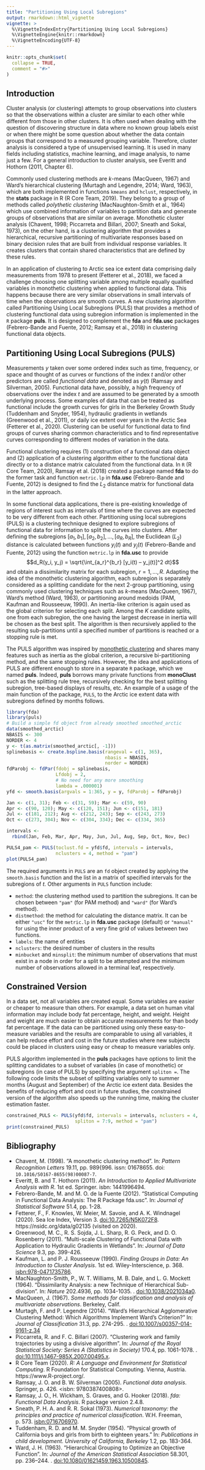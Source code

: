 ```yaml
---
title: "Partitioning Using Local Subregions"
output: rmarkdown::html_vignette
vignette: >
  %\VignetteIndexEntry{Partitioning Using Local Subregions}
  %\VignetteEngine{knitr::rmarkdown}
  %\VignetteEncoding{UTF-8}
---
```


```r
knitr::opts_chunk$set(
  collapse = TRUE,
  comment = "#>"
)
```

## Introduction

Cluster analysis (or clustering) attempts to group observations into clusters so that the observations within a cluster are similar to each other while different from those in other clusters. It is often used when dealing with the question of discovering structure in data where no known group labels exist or when there might be some question about whether the data contain groups that correspond to a measured grouping variable. Therefore, cluster analysis is considered a type of unsupervised learning. It is used in many fields including statistics, machine learning, and image analysis, to name just a few. For a general introduction to cluster analysis, see Everitt and Hothorn (2011, Chapter 6).

Commonly used clustering methods are $k$-means (MacQueen, 1967) and Ward's hierarchical clustering (Murtagh and Legendre, 2014; Ward, 1963), which are both implemented in functions `kmeans` and `hclust`, respectively, in the **stats** package in R (R Core Team, 2019). They belong to a group of methods called *polythetic clustering* (MacNaughton-Smith et al., 1964) which use combined information of variables to partition data and generate groups of observations that are similar on average. Monothetic cluster analysis (Chavent, 1998; Piccarreta and Billari, 2007; Sneath and Sokal, 1973), on the other hand, is a clustering algorithm that provides a hierarchical, recursive partitioning of multivariate responses based on binary decision rules that are built from individual response variables. It creates clusters that contain shared characteristics that are defined by these rules.

In an application of clustering to Arctic sea ice extent data comprising daily measurements from 1978 to present (Fetterer et al., 2018), we faced a challenge choosing one splitting variable among multiple equally qualified variables in monothetic clustering when applied to functional data. This happens because there are very similar observations in small intervals of time when the observations are smooth curves. A new clustering algorithm called Partitioning Using Local Subregions (PULS) that provides a method of clustering functional data using subregion information is implemented in the `R` package **puls**. It is designed to complement the **fda** and **fda.usc** packages (Febrero-Bande and Fuente, 2012; Ramsay et al., 2018) in clustering functional data objects.

## Partitioning Using Local Subregions (PULS)

Measurements $y$ taken over some ordered index such as time, frequency, or space and thought of as curves or functions of the index $t$ and/or other predictors are called *functional data* and denoted as $y(t)$ (Ramsay and Silverman, 2005). Functional data have, possibly, a high frequency of observations over the index $t$ and are assumed to be generated by a smooth underlying process. Some examples of data that can be treated as functional include the growth curves for girls in the Berkeley Growth Study (Tuddenham and Snyder, 1954), hydraulic gradients in wetlands (Greenwood et al., 2011), or daily ice extent over years in the Arctic Sea (Fetterer et al., 2020). Clustering can be useful for functional data to find groups of curves sharing common characteristics and to find representative curves corresponding to different modes of variation in the data.

<!-- The application of monothetic clustering to functional data is not without drawbacks. First of all, in its current algorithm, it bases on discretely measured variables to split on, so it does not utilize the functional properties besides pre-smoothing and imputing missing data, if needed. Also, in the case of the Arctic sea ice extent, 365 days in a year are 365 variables need considering for the best split at each partitioning step, which slows down the algorithm drastically, making it not computationally efficient. Last but not least, in curves, it is expected that the neighboring time points (days, or variables) are not very different with each other and may provide the same split information. When having more than one splitting candidate resulting in the same sub-partition structures, monothetic clustering algorithm considers them the same and arbitrarily pick one variable (currently, the algorithm is set to pick the first day appeared in the data set in that group of candidates), ignoring all other candidates although a group of days can together imply an interesting information (such as months in peak seasons). -->

Functional clustering requires (1) construction of a functional data object and (2) application of a clustering algorithm either to the functional data directly or to a distance matrix calculated from the functional data. In `R` (R Core Team, 2020), Ramsay et al. (2018) created a package named **fda** to do the former task and function `metric.lp` in **fda.usc** (Febrero-Bande and Fuente, 2012) is designed to find the $L_2$ distance matrix for functional data in the latter approach. 

In some functional data applications, there is pre-existing knowledge of regions of interest such as intervals of time where the curves are expected to be very different from each other. Partitioning using local subregions (PULS) is a clustering technique designed to explore subregions of functional data for information to split the curves into clusters.  After defining the subregions $[a_1, b_1], [a_2, b_2], \ldots, [a_R, b_R]$, the Euclidean ($L_2$) distance is calculated between functions $y_i(t)$ and $y_j(t)$ (Febrero-Bande and Fuente, 2012) using the function `metric.lp` in **fda.usc** to provide
$$d_R(y_i, y_j) = \sqrt{\int_{a_r}^{b_r} [y_i(t) – y_j(t)]^2 dt}$$
and obtain a dissimilarity matrix for each subregion, $r = 1, \ldots, R$. Adapting the idea of the monothetic clustering algorithm, each subregion is separately considered as a splitting candidate for the next 2-group partitioning, using commonly used clustering techniques such as $k$-means (MacQueen, 1967), Ward’s method (Ward, 1963), or partitioning around medoids (PAM, Kaufman and Rousseeuw, 1990). An inertia-like criterion is again used as the global criterion for selecting each split. Among the $K$ candidate splits, one from each subregion, the one having the largest decrease in inertia will be chosen as the best split. The algorithm is then recursively applied to the resulting sub-partitions until a specified number of partitions is reached or a stopping rule is met. 

The PULS algorithm was inspired by [monothetic clustering](https://cran.r-project.org/web/packages/monoClust/index.html) and shares many features such as inertia as the global criterion, a recursive bi-partitioning method, and the same stopping rules. However, the idea and applications of PULS are different enough to store in a separate `R` package, which we named **puls**. Indeed, **puls** borrows many private functions from **monoClust** such as the splitting rule tree, recursively checking for the best splitting subregion, tree-based displays of results, etc. An example of a usage of the main function of the package, `PULS`, to the Arctic ice extent data with subregions defined by months follows.

```r
library(fda)
library(puls)
# Build a simple fd object from already smoothed smoothed_arctic
data(smoothed_arctic)
NBASIS <- 300
NORDER <- 4
y <- t(as.matrix(smoothed_arctic[, -1]))
splinebasis <- create.bspline.basis(rangeval = c(1, 365),
                                    nbasis = NBASIS,
                                    norder = NORDER)
fdParobj <- fdPar(fdobj = splinebasis,
                  Lfdobj = 2,
                  # No need for any more smoothing
                  lambda = .000001)
yfd <- smooth.basis(argvals = 1:365, y = y, fdParobj = fdParobj)
```

```r
Jan <- c(1, 31); Feb <- c(31, 59); Mar <- c(59, 90)
Apr <- c(90, 120); May <- c(120, 151); Jun <- c(151, 181)
Jul <- c(181, 212); Aug <- c(212, 243); Sep <- c(243, 273)
Oct <- c(273, 304); Nov <- c(304, 334); Dec <- c(334, 365)

intervals <-
  rbind(Jan, Feb, Mar, Apr, May, Jun, Jul, Aug, Sep, Oct, Nov, Dec)

PULS4_pam <- PULS(toclust.fd = yfd$fd, intervals = intervals,
                  nclusters = 4, method = "pam")
plot(PULS4_pam)
```

The required arguments in `PULS` are an `fd` object created by applying the `smooth.basis` function and the list in a matrix of specified intervals for the subregions of $t$. Other arguments in `PULS` function include:

* `method`: the clustering method used to partition the subregions. It can be chosen between `"pam"` (for PAM method) and `"ward"` (for Ward's method).
* `distmethod`: the method for calculating the distance matrix. It can be either `"usc"` for the `metric.lp` in **fda.usc** package (default) or `"manual"` for using the inner product of a very fine grid of values between two functions.
* `labels`: the name of entities
* `nclusters`: the desired number of clusters in the results
* `minbucket` and `minsplit`: the minimum number of observations that must exist in a node in order for a split to be attempted and the minimum number of observations allowed in a terminal leaf, respectively.

## Constrained Version

In a data set, not all variables are created equal. Some variables are easier or cheaper to measure than others. For example, a data set on human vital information may include body fat percentage, height, and weight. Height and weight are much easier to obtain accurate measurements for than body fat percentage. If the data can be partitioned using only these easy-to-measure variables and the results are comparable to using all variables, it can help reduce effort and cost in the future studies where new subjects could be placed in clusters using easy or cheap to measure variables only.

PULS algorithm implemented in the **puls** packages have options to limit the splitting candidates to a subset of variables (in case of monothetic) or subregions (in case of PULS) by specifying the argument `spliton =`. The following code limits the subset of splitting variables only to summer months (August and September) of the Arctic ice extent data. Besides the benefits of reducing effort and cost in future studies, the constrained version of the algorithm also speeds up the running time, making the cluster estimation faster.

```r
constrained_PULS <- PULS(yfd$fd, intervals = intervals, nclusters = 4, 
                         spliton = 7:9, method = "pam")
print(constrained_PULS)
```

## Bibliography

* Chavent, M. (1998). "A monothetic clustering method". In: *Pattern Recognition Letters* 19.11, pp. 989{996. issn: 01678655. doi: `10.1016/S0167-8655(98)00087-7`.
* Everitt, B. and T. Hothorn (2011). *An Introduction to Applied Multivariate Analysis with R*. 1st ed. Springer. isbn: 1441996494.
* Febrero-Bande, M. and M. O. de la Fuente (2012). "Statistical Computing in Functional Data Analysis: The R Package fda.usc". In: *Journal of Statistical Software* 51.4, pp. 1-28.
* Fetterer, F., F. Knowles, W. Meier, M. Savoie, and A. K. Windnagel (2020). Sea Ice Index, Version 3. <doi:10.7265/N5K072F8>. https://nsidc.org/data/g02135 (visited on 2020).
* Greenwood, M. C., R. S. Sojda, J. L. Sharp, R. G. Peck, and D. O. Rosenberry (2011). "Multi-scale Clustering of Functional Data with Application to Hydraulic Gradients in Wetlands". In: *Journal of Data Science* 9.3, pp. 399-426.
* Kaufman, L. and P. J. Rousseeuw (1990). *Finding Groups in Data: An Introduction to Cluster Analysis*. 1st ed. Wiley-Interscience, p. 368. <isbn:978-0471735786>.
* MacNaughton-Smith, P., W. T. Williams, M. B. Dale, and L. G. Mockett (1964). "Dissimilarity Analysis: a new Technique of Hierarchical Sub-division". In: *Nature* 202.4936, pp. 1034-1035. <issn:0028-0836>. <doi:10.1038/2021034a0>.
* MacQueen, J. (1967). *Some methods for classification and analysis of multivariate observations*. Berkeley, Calif. 
* Murtagh, F. and P. Legendre (2014). "Ward's Hierarchical Agglomerative Clustering Method: Which Algorithms Implement Ward's Criterion?" In: *Journal of Classification* 31.3, pp. 274-295. <issn:0176-4268>. <doi:10.1007/s00357-014-9161-z.34>
* Piccarreta, R. and F. C. Billari (2007). "Clustering work and family trajectories by using a divisive algorithm". In: *Journal of the Royal Statistical Society: Series A (Statistics in Society)* 170.4, pp. 1061-1078. <issn:0964-1998>. <doi:10.1111/j.1467-985X.2007.00495.x>.
* R Core Team (2020). *R: A Language and Environment for Statistical Computing*. R Foundation for Statistical Computing. Vienna, Austria. https://www.R-project.org/.
* Ramsay, J. O. and B. W. Silverman (2005). *Functional data analysis*. Springer, p. 426. <isbn: 9780387400808>.
* Ramsay, J. O., H. Wickham, S. Graves, and G. Hooker (2018). *fda: Functional Data Analysis*. R package version 2.4.8.
* Sneath, P. H. A. and R. R. Sokal (1973). *Numerical taxonomy: the principles and practice of numerical classification*. W.H. Freeman, p. 573. <isbn:0716706970>.
* Tuddenham, R. D. and M. M. Snyder (1954). "Physical growth of California boys and girls from birth to eighteen years." In: *Publications in child development. University of California, Berkeley* 1.2, pp. 183-364.
* Ward, J. H. (1963). "Hierarchical Grouping to Optimize an Objective Function". In: *Journal of the American Statistical Association* 58.301, pp. 236--244. <issn:0162-1459>. <doi:10.1080/01621459.1963.10500845>.

